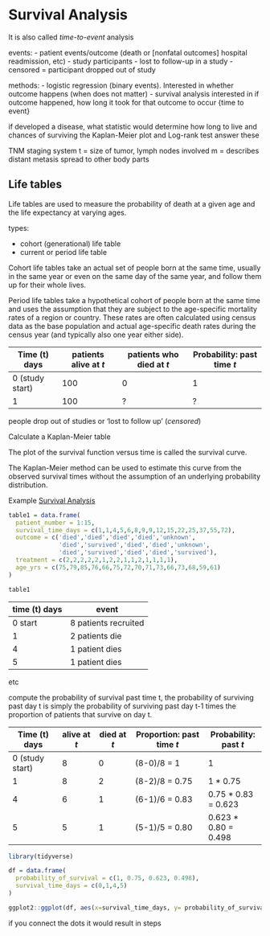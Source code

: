 
# Survival Analysis

It is also called _time-to-event_ analysis

events:
  - patient events/outcome (death or [nonfatal outcomes] hospital readmission, etc)
  - study participants 
      - lost to follow-up in a study
      - censored = participant dropped out of study
      
methods:
  - logistic regression (binary events). Interested in whether outcome happens (when does not matter)
  - survival analysis interested in if outcome happened, how long it took for that outcome to occur {time to event}
  

if developed a disease, what statistic would determine how long to live and chances of surviving
the Kaplan-Meier plot and Log-rank test answer these

TNM staging system 
t = size of tumor, lymph nodes involved
m = describes distant metasis spread to other body parts 


## Life tables

Life tables are used to measure the probability of death at a given age and the life expectancy at varying ages.


types:

- cohort (generational) life table
- current or period life table

Cohort life tables take an actual set of people born at the same time, usually in the same year or even on the same day of the same year, and follow them up for their whole lives.

Period life tables take a hypothetical cohort of people born at the same time and uses the assumption that they are subject to the age-specific mortality rates of a region or country. These rates are often calculated using census data as the base population and actual age-specific death rates during the census year (and typically also one year either side).


| Time (t) days     | patients alive at _t_ | patients who died at  _t_ | Probability: past time _t_ |
|-------------------|-----------------------|---------------------------|----------------------------|
| 0 (study start)   |   100                 | 0                         |       1                    |
| 1                 |   100                 | ?                         |   ?                        |

people drop out of studies or 'lost to follow up' (*censored*)



Calculate a Kaplan-Meier table

The plot of the survival function versus time is called the survival curve.

The Kaplan-Meier method can be used to estimate this curve from the observed survival times without the assumption of an underlying probability distribution.

Example [Survival Analysis](https://www.ncbi.nlm.nih.gov/pmc/articles/PMC1065034/)

```r
table1 = data.frame(
  patient_number = 1:15,
  survival_time_days = c(1,1,4,5,6,8,9,9,12,15,22,25,37,55,72),
  outcome = c('died','died','died','died','unknown',
              'died','survived','died','died','unknown',
              'died','survived','died','died','survived'),
  treatment = c(2,2,2,2,2,1,2,2,1,1,2,1,1,1,1),
  age_yrs = c(75,79,85,76,66,75,72,70,71,73,66,73,68,59,61)
)

table1

```


| time (t) days | event                     |
|---------------|---------------------------|
| 0 start       | 8 patients recruited      |
| 1             | 2 patients die            |
| 4             | 1 patient dies            |
| 5             | 1 patient dies            |
etc

compute the probability of survival past time t,
the probability of surviving past day t is simply the probability of surviving past day t-1 times the proportion of patients that survive on day t.

| Time (t) days     | alive at _t_ | died at  _t_ | Proportion: past time _t_  | Probability: past _t_|
|-------------------|--------------|--------------|----------------------------|----------------------|
| 0 (study start)   | 8            | 0            |  (8-0)/8 = 1               | 1                    |
| 1                 | 8            | 2            | (8-2)/8 = 0.75             | 1 * 0.75             |
| 4                 | 6            | 1            | (6-1)/6 = 0.83             | 0.75 * 0.83 = 0.623  |
| 5                 | 5            | 1            | (5-1)/5 = 0.80             | 0.623 * 0.80 = 0.498 |


```r
library(tidyverse)

df = data.frame(
  probability_of_survival = c(1, 0.75, 0.623, 0.498),
  survival_time_days = c(0,1,4,5)
)

ggplot2::ggplot(df, aes(x=survival_time_days, y= probability_of_survival))+geom_point()

```



if you connect the dots it would result in steps



















